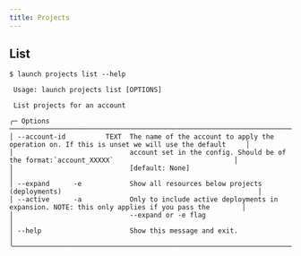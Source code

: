 ```yaml
---
title: Projects
---
```


## List

```
$ launch projects list --help
                                                                                                                               
 Usage: launch projects list [OPTIONS]                                                                                         
                                                                                                                               
 List projects for an account                                                                                                  
                                                                                                                               
╭─ Options ───────────────────────────────────────────────────────────────────────────────────────────────────────────────────╮
│ --account-id          TEXT  The name of the account to apply the operation on. If this is unset we will use the default     │
│                             account set in the config. Should be of the format:`account_XXXXX`                              │
│                             [default: None]                                                                                 │
│ --expand      -e            Show all resources below projects (deployments)                                                 │
│ --active      -a            Only to include active deployments in expansion. NOTE: this only applies if you pass the        │
│                             --expand or -e flag                                                                             │
│ --help                      Show this message and exit.                                                                     │
╰─────────────────────────────────────────────────────────────────────────────────────────────────────────────────────────────╯
```